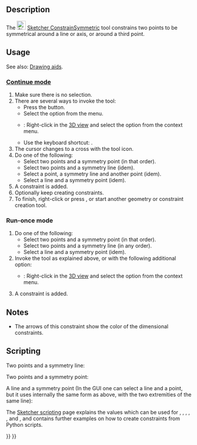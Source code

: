 <languages/>
<translate>

<!--T:5-->
{{Docnav
|[[Sketcher_ConstrainEqual|Equal]]
|[[Sketcher_ConstrainBlock|Block]]
|[[Sketcher_Workbench|Sketcher]]
|IconL=Sketcher_ConstrainEqual.svg
|IconR=Sketcher_ConstrainBlock.svg
|IconC=Workbench_Sketcher.svg
}}

<!--T:1-->
{{GuiCommand
|Name=Sketcher ConstrainSymmetric
|MenuLocation=Sketch → Sketcher constraints → Constrain symmetric
|Workbenches=[[Sketcher_Workbench|Sketcher]]
|Shortcut={{KEY|S}}
|SeeAlso=
}}

==Description== <!--T:17--> 

<!--T:2-->
The [[Image:Sketcher_ConstrainSymmetric.svg|24px]] [[Sketcher_ConstrainSymmetric|Sketcher ConstrainSymmetric]] tool constrains two points to be symmetrical around a line or axis, or around a third point.

==Usage== <!--T:3-->

<!--T:23-->
See also: [[Sketcher_Workbench#Drawing_aids|Drawing aids]].

===[[Sketcher_Workbench#Continue_modes|Continue mode]]=== <!--T:24-->

<!--T:25-->
# Make sure there is no selection.
# There are several ways to invoke the tool:
#* Press the {{Button|[[Image:Sketcher_ConstrainSymmetric.svg|16px]] [[Sketcher_ConstrainSymmetric|Constrain symmetric]]}} button.
#* Select the {{MenuCommand|Sketch → Sketcher constraints → [[Image:Sketcher_ConstrainSymmetric.svg|16px]] Constrain symmetric}} option from the menu.
#* {{Version|1.0}}: Right-click in the [[3D_view|3D view]] and select the {{MenuCommand|Constrain → [[Image:Sketcher_ConstrainSymmetric.svg|16px]] Constrain symmetric}} option from the context menu.
#* Use the keyboard shortcut: {{KEY|S}}.
# The cursor changes to a cross with the tool icon.
# Do one of the following:
#* Select two points and a symmetry point (in that order).
#* Select two points and a symmetry line (idem).
#* Select a point, a symmetry line and another point (idem).
#* Select a line and a symmetry point (idem).
# A constraint is added.
# Optionally keep creating constraints.
# To finish, right-click or press {{KEY|Esc}}, or start another geometry or constraint creation tool.

===Run-once mode=== <!--T:26-->

<!--T:27-->
# Do one of the following:
#* Select two points and a symmetry point (in that order).
#* Select two points and a symmetry line (in any order).
#* Select a line and a symmetry point (idem).
# Invoke the tool as explained above, or with the following additional option:
#* {{Version|1.0}}: Right-click in the [[3D_view|3D view]] and select the {{MenuCommand|[[Image:Sketcher_ConstrainSymmetric.svg|16px]] Constrain symmetric}} option from the context menu.
# A constraint is added.

==Notes== <!--T:28-->

<!--T:29-->
* The arrows of this constraint show the color of the dimensional constraints.

== Scripting == <!--T:18-->

<!--T:19-->
Two points and a symmetry line:

</translate>
{{Code|code=Sketch.addConstraint(Sketcher.Constraint('Symmetric', Line1, PointOfLine1, Line2, PointOfLine2, SymmetryLine))}}
<translate>

<!--T:20-->
Two points and a symmetry point:

</translate>
{{Code|code=Sketch.addConstraint(Sketcher.Constraint('Symmetric', Line1, PointOfLine1, Line2, PointOfLine2, LineS, PointOfLineS))}}
<translate>

<!--T:21-->
A line and a symmetry point (In the GUI one can select a line and a point, but it uses internally the same form as above, with the two extremities of the same line):

</translate>
{{Code|code=Sketch.addConstraint(Sketcher.Constraint('Symmetric', Line, 1, Line, 2, LineS, PointOfLineS))}}
<translate>

<!--T:22-->
The [[Sketcher_scripting|Sketcher scripting]] page explains the values which can be used for {{incode|Line1}}, {{incode|Line2}}, {{incode|LineS}}, {{incode|Line}}, {{incode|PointOfLine1}}, {{incode|PointOfLine2}} and {{incode|PointOfLineS}}, and  contains further examples on how to create constraints from Python scripts.


<!--T:6-->
{{Docnav
|[[Sketcher_ConstrainEqual|Equal]]
|[[Sketcher_ConstrainBlock|Block]]
|[[Sketcher_Workbench|Sketcher]]
|IconL=Sketcher_ConstrainEqual.svg
|IconR=Sketcher_ConstrainBlock.svg
|IconC=Workbench_Sketcher.svg
}}

</translate>
{{Sketcher_Tools_navi{{#translation:}}}}
{{Userdocnavi{{#translation:}}}}